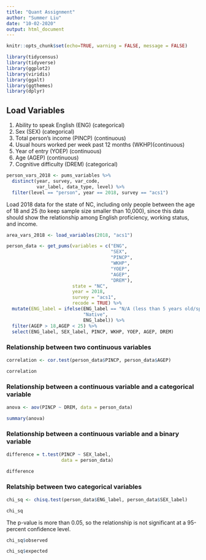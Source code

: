 ```yaml
---
title: "Quant Assignment"
author: "Summer Liu"
date: "10-02-2020"
output: html_document
---
```


```r
knitr::opts_chunk$set(echo=TRUE, warning = FALSE, message = FALSE)
```

```r
library(tidycensus)
library(tidyverse)
library(ggplot2)
library(viridis)
library(ggalt)
library(ggthemes)
library(dplyr)
```

## Load Variables

1. Ability to speak English (ENG) (categorical)
2. Sex (SEX) (categorical)
3. Total person's income (PINCP)  (continuous)
4. Usual hours worked per week past 12 months (WKHP)(continuous)
5. Year of entry (YOEP) (continuous)
6. Age (AGEP) (continuous)
7. Cognitive difficulty (DREM) (categorical)


```r
person_vars_2018 <- pums_variables %>%
  distinct(year, survey, var_code, 
           var_label, data_type, level) %>%
  filter(level == "person", year == 2018, survey == "acs1")
```


Load 2018 data for the state of NC, including only people between the age of 18 and 25 (to keep sample size smaller than 10,000), since this data should show the relationship among English proficiency, working status, and income. 

```r
area_vars_2018 <- load_variables(2018, "acs1")
```
```r
person_data <- get_pums(variables = c("ENG", 
                                      "SEX", 
                                      "PINCP", 
                                      "WKHP", 
                                      "YOEP",
                                      "AGEP", 
                                      "DREM"),
                        state = "NC",
                        year = 2018, 
                        survey = "acs1",
                        recode = TRUE) %>%
  mutate(ENG_label = ifelse(ENG_label == "N/A (less than 5 years old/speaks only English)", 
                            "Native", 
                            ENG_label)) %>%
  filter(AGEP > 18,AGEP < 25) %>%
  select(ENG_label, SEX_label, PINCP, WKHP, YOEP, AGEP, DREM)
```

### Relationship between two continuous variables

```r
correlation <- cor.test(person_data$PINCP, person_data$AGEP)

correlation
```

### Relationship between a continuous variable and a categorical variable 

```r
anova <- aov(PINCP ~ DREM, data = person_data)

summary(anova)
```

### Relationship between a continuous variable and a binary variable

```r
difference = t.test(PINCP ~ SEX_label,
                    data = person_data)

difference
```

### Relatship between two categorical variables

```r
chi_sq <- chisq.test(person_data$ENG_label, person_data$SEX_label) 

chi_sq
```

The p-value is more than 0.05, so the relationship is not significant at a 95-percent confidence level.

```r
chi_sq$observed
```

```r
chi_sq$expected
```



